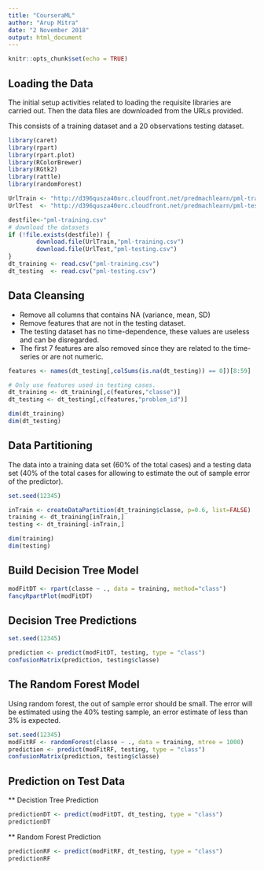 ---
title: "CourseraML"
author: "Arup Mitra"
date: "2 November 2018"
output: html_document
---

```{r setup, include=FALSE}
knitr::opts_chunk$set(echo = TRUE)
```

## Loading the Data

The initial setup activities related to loading the requisite libraries are carried out.
Then the data files are downloaded from the URLs provided.

This consists of a  training dataset and a 20 observations testing dataset.

```{r init}
library(caret)
library(rpart)
library(rpart.plot)
library(RColorBrewer)
library(RGtk2)
library(rattle)
library(randomForest)

UrlTrain <- "http://d396qusza40orc.cloudfront.net/predmachlearn/pml-training.csv"
UrlTest  <- "http://d396qusza40orc.cloudfront.net/predmachlearn/pml-testing.csv"

destfile<-"pml-training.csv"
# download the datasets
if (!file.exists(destfile)) {
        download.file(UrlTrain,"pml-training.csv")
        download.file(UrlTest,"pml-testing.csv")
}
dt_training <- read.csv("pml-training.csv")
dt_testing  <- read.csv("pml-testing.csv")

```

## Data Cleansing

* Remove all columns that contains NA (variance, mean, SD) 
* Remove features that are not in the testing dataset.
* The testing dataset has no time-dependence, these values are useless and can be disregarded. 
* The first 7 features are also removed since they are related to the time-series or are not numeric.


```{r cleanse, echo=FALSE}
features <- names(dt_testing[,colSums(is.na(dt_testing)) == 0])[8:59]

# Only use features used in testing cases.
dt_training <- dt_training[,c(features,"classe")]
dt_testing <- dt_testing[,c(features,"problem_id")]

dim(dt_training)
dim(dt_testing)

```

## Data Partitioning

The data into a training data set (60% of the total cases) and a testing data set (40% of the total cases for allowing to estimate the out of sample error of the predictor).

```{r partition, echo=FALSE}
set.seed(12345)

inTrain <- createDataPartition(dt_training$classe, p=0.6, list=FALSE)
training <- dt_training[inTrain,]
testing <- dt_training[-inTrain,]

dim(training)
dim(testing)

```

## Build Decision Tree Model

```{r decision, echo=FALSE}
modFitDT <- rpart(classe ~ ., data = training, method="class")
fancyRpartPlot(modFitDT)
```

## Decision Tree Predictions

```{r predict, echo=FALSE}
set.seed(12345)

prediction <- predict(modFitDT, testing, type = "class")
confusionMatrix(prediction, testing$classe)
```

## The Random Forest Model

Using random forest, the out of sample error should be small. The error will be estimated using the 40% testing sample, an error estimate of less than 3% is expected.

```{r rfmodel, echo=FALSE}
set.seed(12345)
modFitRF <- randomForest(classe ~ ., data = training, ntree = 1000)
prediction <- predict(modFitRF, testing, type = "class")
confusionMatrix(prediction, testing$classe)
```


## Prediction on Test Data

** Decistion Tree Prediction

```{r testprediction, echo=FALSE}
predictionDT <- predict(modFitDT, dt_testing, type = "class")
predictionDT
```

** Random Forest Prediction

```{r rfprediction, echo=FALSE}
predictionRF <- predict(modFitRF, dt_testing, type = "class")
predictionRF
```

